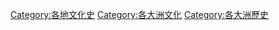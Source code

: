 [[Category:各地文化史|Category:各地文化史]]
[[Category:各大洲文化|Category:各大洲文化]]
[[Category:各大洲歷史|Category:各大洲歷史]]